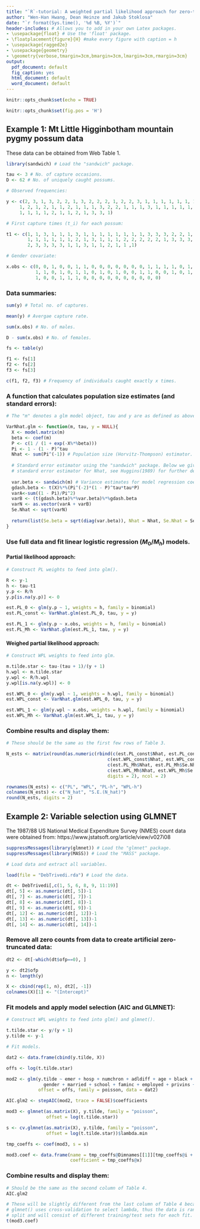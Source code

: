 ```yaml
---
title: "`R`-tutorial: A weighted partial likelihood approach for zero-truncated models"
author: "Wen-Han Hwang, Dean Heinze and Jakub Stoklosa"
date: "`r format(Sys.time(), '%d %B, %Y')`"
header-includes: # Allows you to add in your own Latex packages.
- \usepackage{float} # Use the 'float' package.
- \floatplacement{figure}{H} #make every figure with caption = h
- \usepackage{ragged2e}
- \usepackage{geometry}
- \geometry{verbose,tmargin=3cm,bmargin=3cm,lmargin=3cm,rmargin=3cm}
output:
  pdf_document: default
  fig_caption: yes
  html_document: default
  word_document: default
---
```


```r
knitr::opts_chunk$set(echo = TRUE)
```

```r
knitr::opts_chunk$set(fig.pos = 'H')
```

## Example 1: Mt Little Higginbotham mountain pygmy possum data

These data can be obtained from Web Table 1.

```r
library(sandwich) # Load the "sandwich" package.

tau <- 3 # No. of capture occasions.
D <- 62 # No. of uniquely caught possums.

# Observed frequencies:

y <- c(2, 3, 1, 3, 2, 2, 1, 3, 2, 2, 2, 1, 2, 2, 3, 1, 1, 1, 1, 1, 1, 1, 2, 1, 3, 
     1, 2, 1, 2, 1, 1, 2, 1, 1, 1, 3, 2, 2, 1, 1, 1, 3, 1, 1, 1, 1, 1, 1, 1, 1,
     1, 1, 1, 1, 2, 1, 1, 2, 1, 3, 3, 1)

# First capture times (t_i) for each possum:

t1 <- c(1, 1, 3, 1, 1, 1, 3, 1, 1, 1, 1, 1, 1, 1, 1, 3, 3, 3, 2, 2, 1, 1, 1, 1,
        1, 1, 1, 1, 1, 1, 2, 1, 3, 1, 1, 1, 2, 2, 2, 2, 2, 1, 3, 3, 3, 3, 3, 3, 
        2, 3, 3, 3, 3, 1, 1, 3, 1, 1, 2, 1, 1 ,1)

# Gender covariate:

x.obs <- c(0, 0, 1, 0, 0, 1, 1, 0, 0, 0, 0, 0, 0, 0, 1, 1, 1, 1, 0, 1, 0, 1, 0,
           1, 1, 0, 1, 0, 1, 1, 0, 1, 0, 1, 0, 0, 1, 1, 0, 0, 1, 0, 1, 1, 1, 1, 
           1, 0, 0, 1, 1, 1, 0, 0, 0, 0, 0, 0, 0, 0, 0, 0)
```

### Data summaries:
```r
sum(y) # Total no. of captures.

mean(y) # Avergae capture rate.

sum(x.obs) # No. of males.

D - sum(x.obs) # No. of females.

fs <- table(y) 

f1 <- fs[1]
f2 <- fs[2]
f3 <- fs[3]

c(f1, f2, f3) # Frequency of individuals caught exactly x times.
```

### A function that calculates population size estimates (and standard errors):
```r
# The "m" denotes a glm model object, tau and y are as defined as above

VarNhat.glm <- function(m, tau, y = NULL){
  X <- model.matrix(m)
  beta <- coef(m)
  P <- c(1 / (1 + exp(-X%*%beta)))
  Pi <- 1 - (1 - P)^tau
  Nhat <- sum(Pi^(-1)) # Population size (Horvitz-Thompson) estimator.
  
  # Standard error estimator using the "sandwich" package. Below we give the
  # standard error estimator for Nhat, see Huggins(1989) for further details.
  
  var.beta <- sandwich(m) # Variance estimates for model regression coefficients (beta).
  gdash.beta <- t(X)%*%(Pi^(-2)*(1 - P)^tau*tau*P)
  varA<-sum((1 - Pi)/Pi^2)
  varB <- (t(gdash.beta)%*%var.beta)%*%gdash.beta
  varN <- as.vector(varA + varB)
  Se.Nhat <- sqrt(varN)
  
  return(list(Se.beta = sqrt(diag(var.beta)), Nhat = Nhat, Se.Nhat = Se.Nhat))
}

```

### Use full data and fit linear logistic regression ($M_0/M_h$) models.

#### Partial likelihood approach:
```r
# Construct PL weights to feed into glm().

R <- y-1
h <- tau-t1
y.p <- R/h
y.p[is.na(y.p)] <- 0

est.PL_0 <- glm(y.p ~ 1, weights = h, family = binomial)
est.PL_const <- VarNhat.glm(est.PL_0, tau, y = y)

est.PL_1 <- glm(y.p ~ x.obs, weights = h, family = binomial)
est.PL_Mh <- VarNhat.glm(est.PL_1, tau, y = y)   
```

#### Weighed partial likelihood approach:
```r
# Construct WPL weights to feed into glm.

m.tilde.star <- tau-(tau + 1)/(y + 1)
h.wpl <- m.tilde.star
y.wpl <- R/h.wpl
y.wpl[is.na(y.wpl)] <- 0

est.WPL_0 <- glm(y.wpl ~ 1, weights = h.wpl, family = binomial)
est.WPL_const <- VarNhat.glm(est.WPL_0, tau, y = y)

est.WPL_1 <- glm(y.wpl ~ x.obs, weights = h.wpl, family = binomial)
est.WPL_Mh <- VarNhat.glm(est.WPL_1, tau, y = y) 
```

### Combine results and display them:
```r
# These should be the same as the first few rows of Table 3.

N_ests <- matrix(round(as.numeric(rbind(c(est.PL_const$Nhat, est.PL_const$Se.Nhat),
                                      c(est.WPL_const$Nhat, est.WPL_const$Se.Nhat),
                                      c(est.PL_Mh$Nhat, est.PL_Mh$Se.Nhat),
                                      c(est.WPL_Mh$Nhat, est.WPL_Mh$Se.Nhat))),
                                      digits = 2), ncol = 2)

rownames(N_ests) <- c("PL", "WPL", "PL-h", "WPL-h")
colnames(N_ests) <- c("N_hat", "S.E.(N_hat)")
round(N_ests, digits = 2)
```

\clearpage

## Example 2: Variable selection using GLMNET

The 1987/88 US National Medical Expenditure Survey (NMES) count data were obtained from: https://www.jstatsoft.org/article/view/v027i08

```r
suppressMessages(library(glmnet)) # Load the "glmnet" package.
suppressMessages(library(MASS)) # Load the "MASS" package.

# Load data and extract all variables.

load(file = "DebTrivedi.rda") # Load the data.

dt <- DebTrivedi[,c(1, 5, 6, 8, 9, 11:19)]
dt[, 5] <- as.numeric(dt[, 5])-1
dt[, 7] <- as.numeric(dt[, 7])-1
dt[, 8] <- as.numeric(dt[, 8])-1
dt[, 9] <- as.numeric(dt[, 9])-1
dt[, 12] <- as.numeric(dt[, 12])-1
dt[, 13] <- as.numeric(dt[, 13])-1
dt[, 14] <- as.numeric(dt[, 14])-1
```

### Remove all zero counts from data to create artificial zero-truncated data:
```r
dt2 <- dt[-which(dt$ofp==0), ]

y <- dt2$ofp
n <- length(y)

X <- cbind(rep(1, n), dt2[, -1])
colnames(X)[1] <- "(Intercept)"
```

### Fit models and apply model selection (AIC and GLMNET):
```r
# Construct WPL weights to feed into glm() and glmnet().

t.tilde.star <- y/(y + 1)
y.tilde <- y-1

# Fit models.

dat2 <- data.frame(cbind(y.tilde, X))

offs <- log(t.tilde.star)

mod2 <- glm(y.tilde ~ emer + hosp + numchron + adldiff + age + black + 
              gender + married + school + faminc + employed + privins + medicaid,
            offset = offs, family = poisson, data = dat2)

AIC.glm2 <- stepAIC(mod2, trace = FALSE)$coefficients

mod3 <- glmnet(as.matrix(X), y.tilde, family = "poisson", 
               offset = log(t.tilde.star))

s <- cv.glmnet(as.matrix(X), y.tilde, family = "poisson", 
               offset = log(t.tilde.star))$lambda.min

tmp_coeffs <- coef(mod3, s = s)

mod3.coef <- data.frame(name = tmp_coeffs@Dimnames[[1]][tmp_coeffs@i + 1], 
                        coefficient = tmp_coeffs@x)
```

### Combine results and display them:
```r
# Should be the same as the second column of Table 4.
AIC.glm2 

# These will be slightly different from the last column of Table 4 because 
# glmnet() uses cross-validation to select lambda, thus the data is randomly 
# split and will consist of different training/test sets for each fit.
t(mod3.coef) 
```